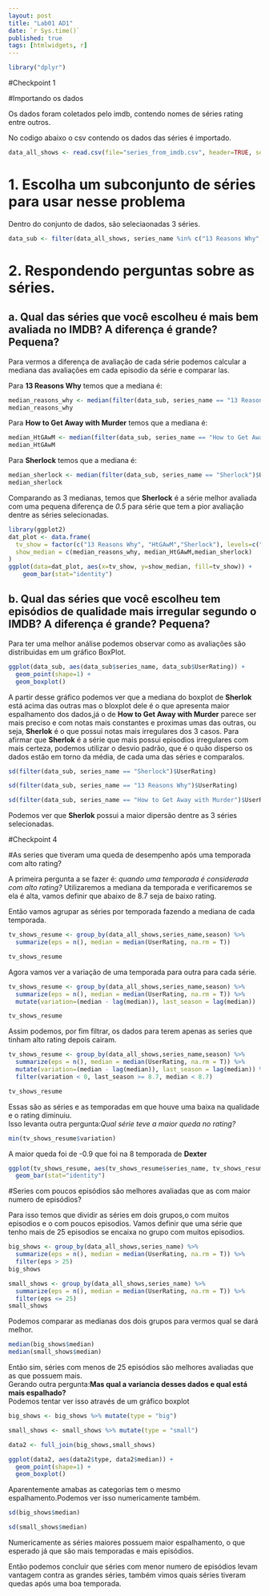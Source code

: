 ```yaml
---
layout: post
title: "Lab01 AD1"
date: `r Sys.time()`
published: true
tags: [htmlwidgets, r]
---
```

```r
library("dplyr")
```
#Checkpoint 1

#Importando os dados

Os dados foram coletados pelo imdb, contendo nomes de séries rating entre outros.

No codigo abaixo o csv contendo os dados das séries é importado.
```r

data_all_shows <- read.csv(file="series_from_imdb.csv", header=TRUE, sep=",")

```

# 1. Escolha um subconjunto de séries para usar nesse problema 

Dentro do conjunto de dados, são seleciaonadas 3 séries.
```r

data_sub <- filter(data_all_shows, series_name %in% c("13 Reasons Why", "How to Get Away with Murder","Sherlock"))

```

# 2. Respondendo perguntas sobre as séries.
## a. Qual das séries que você escolheu é mais bem avaliada no IMDB? A diferença é grande? Pequena? 

Para vermos a diferença de avaliação de cada série podemos calcular a mediana das avaliações em cada episodio da série e comparar las.

Para **13 Reasons Why** temos que a mediana é:

```r

median_reasons_why <- median(filter(data_sub, series_name == "13 Reasons Why")$UserRating)
median_reasons_why

```

Para **How to Get Away with Murder** temos que a mediana é:

```r

median_HtGAwM <- median(filter(data_sub, series_name == "How to Get Away with Murder")$UserRating)
median_HtGAwM

```

Para **Sherlock** temos que a mediana é:

```r

median_sherlock <- median(filter(data_sub, series_name == "Sherlock")$UserRating)
median_sherlock

```

Comparando as 3 medianas, temos que **Sherlock** é a série melhor avaliada com uma pequena diferença de *0.5* para série que tem a pior avaliação dentre as séries selecionadas.
```r
library(ggplot2)
dat_plot <- data.frame(
  tv_show = factor(c("13 Reasons Why", "HtGAwM","Sherlock"), levels=c("13 Reasons Why", "HtGAwM","Sherlock")),
  show_median = c(median_reasons_why, median_HtGAwM,median_sherlock)
)
ggplot(data=dat_plot, aes(x=tv_show, y=show_median, fill=tv_show)) +
    geom_bar(stat="identity")
```

## b. Qual das séries que você escolheu tem episódios de qualidade mais irregular segundo o IMDB? A diferença é grande? Pequena?

Para ter uma melhor análise podemos observar como as avaliações são distribuidas em um gráfico BoxPlot.

```r
ggplot(data_sub, aes(data_sub$series_name, data_sub$UserRating)) +
  geom_point(shape=1) +
  geom_boxplot()
```


A partir desse gráfico podemos ver que a mediana do boxplot de **Sherlok** está acima das outras mas o bloxplot dele é o que apresenta maior espalhamento dos dados,já o de **How to Get Away with Murder** parece ser mais preciso e com notas mais constantes e proximas umas das outras, ou seja, **Sherlok** é o que possui notas mais irregulares dos 3 casos.
Para afirmar que **Sherlok** é a série que mais possui episodios irregulares com mais certeza, podemos utilizar o desvio padrão, que é o quão disperso os dados estão em torno da média, de cada uma das séries e comparalos.
```r
sd(filter(data_sub, series_name == "Sherlock")$UserRating)

sd(filter(data_sub, series_name == "13 Reasons Why")$UserRating)

sd(filter(data_sub, series_name == "How to Get Away with Murder")$UserRating)
```

Podemos ver que **Sherlok** possui a maior dipersão dentre as 3 séries selecionadas.

#Checkpoint 4

#As series que tiveram uma queda de desempenho após uma temporada com alto rating?

A primeira pergunta a se fazer é: *quando uma temporada é considerada com alto rating?* Utilizaremos a mediana da temporada e verificaremos se ela é alta, vamos definir que abaixo de 8.7 seja de baixo rating.

Então vamos agrupar as séries por temporada fazendo a mediana de cada temporada.
```r
tv_shows_resume <- group_by(data_all_shows,series_name,season) %>%
  summarize(eps = n(), median = median(UserRating, na.rm = T))

tv_shows_resume
```

Agora vamos ver a variação de uma temporada para outra para cada série.
```r
tv_shows_resume <- group_by(data_all_shows,series_name,season) %>%
  summarize(eps = n(), median = median(UserRating, na.rm = T)) %>%
  mutate(variation=(median - lag(median)), last_season = lag(median))

tv_shows_resume
```

Assim podemos, por fim filtrar, os dados para terem apenas as series que tinham alto rating depois cairam.

```r
tv_shows_resume <- group_by(data_all_shows,series_name,season) %>%
  summarize(eps = n(), median = median(UserRating, na.rm = T)) %>%
  mutate(variation=(median - lag(median)), last_season = lag(median)) %>%
  filter(variation < 0, last_season >= 8.7, median < 8.7)

tv_shows_resume
```

Essas são as séries e as temporadas em que houve uma baixa na qualidade e o rating diminuiu.
<br>
Isso levanta outra pergunta:*Qual série teve a maior queda no rating?*
<br>
```r
min(tv_shows_resume$variation)

```
A maior queda foi de -0.9 que foi na 8 temporada de **Dexter**
```r
ggplot(tv_shows_resume, aes(tv_shows_resume$series_name, tv_shows_resume$variation)) +
  geom_bar(stat="identity")
```


#Series com poucos episódios são melhores avaliadas que as com maior numero de episódios?

Para isso temos que dividir as séries em dois grupos,o com muitos episodios e o com poucos episodios. Vamos definir que uma série que tenho mais de 25 episodios se encaixa no grupo com muitos episodios.
```r
big_shows <- group_by(data_all_shows,series_name) %>%
  summarize(eps = n(), median = median(UserRating, na.rm = T)) %>%
  filter(eps > 25)
big_shows

small_shows <- group_by(data_all_shows,series_name) %>%
  summarize(eps = n(), median = median(UserRating, na.rm = T)) %>%
  filter(eps <= 25)
small_shows
```

Podemos comparar as medianas dos dois grupos para vermos qual se dará melhor.
```r
median(big_shows$median)
median(small_shows$median)
```
Então sim, séries com menos de 25 episódios são melhores avaliadas que as que possuem mais.
<br>
Gerando outra pergunta:**Mas qual a variancia desses dados e qual está mais espalhado?**
<br>
Podemos tentar ver isso através de um gráfico boxplot
```r
big_shows <- big_shows %>% mutate(type = "big")

small_shows <- small_shows %>% mutate(type = "small")

data2 <- full_join(big_shows,small_shows)

ggplot(data2, aes(data2$type, data2$median)) +
  geom_point(shape=1) +
  geom_boxplot()
```
Aparentemente amabas as categorias tem o mesmo espalhamento.Podemos ver isso numericamente também.

```r
sd(big_shows$median)

sd(small_shows$median)
```

Numericamente as séries maiores possuem maior espalhamento, o que esperado já que são mais temporadas e mais episódios.

Então podemos concluir que séries com menor numero de episódios levam vantagem contra as grandes séries, também vimos quais séries tiveram quedas após uma boa temporada. 

